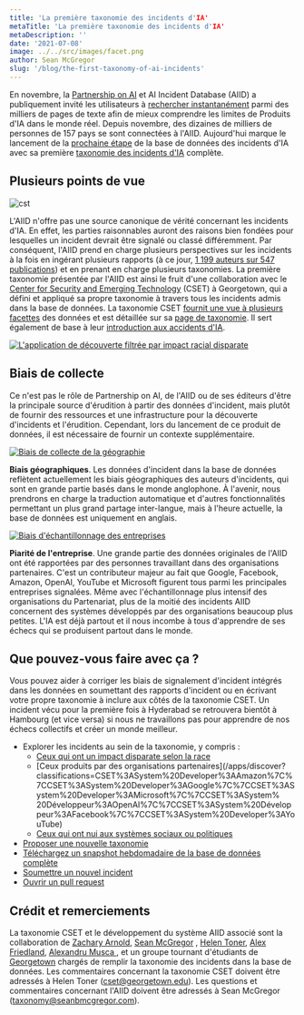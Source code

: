 ```yaml
---
title: 'La première taxonomie des incidents d'IA'
metaTitle: 'La première taxonomie des incidents d'IA'
metaDescription: ''
date: '2021-07-08'
image: ../../src/images/facet.png
author: Sean McGregor
slug: '/blog/the-first-taxonomy-of-ai-incidents'
---
```


En novembre, la [Partnership on AI](http://partnershiponai.org/) et AI Incident Database (AIID) a publiquement invité les utilisateurs à [rechercher instantanément](/apps/discover) parmi des milliers de pages de texte afin de mieux comprendre les limites de Produits d'IA dans le monde réel. Depuis novembre, des dizaines de milliers de personnes de 157 pays se sont connectées à l'AIID. Aujourd'hui marque le lancement de la [prochaine étape](/research/2-roadmap) de la base de données des incidents d'IA avec sa première [taxonomie des incidents d'IA](/research/4-taxonomies) complète.

## Plusieurs points de vue

![cst](../../src/images/cset.png)

L'AIID n'offre pas une source canonique de vérité concernant les incidents d'IA. En effet, les parties raisonnables auront des raisons bien fondées pour lesquelles un incident devrait être signalé ou classé différemment. Par conséquent, l'AIID prend en charge plusieurs perspectives sur les incidents à la fois en ingérant plusieurs rapports (à ce jour, [1 199 auteurs sur 547 publications](/summaries/leaderboard)) et en prenant en charge plusieurs taxonomies. La première taxonomie présentée par l'AIID est ainsi le fruit d'une collaboration avec le [Center for Security and Emerging Technology](https://cset.georgetown.edu/) (CSET) à Georgetown, qui a défini et appliqué sa propre taxonomie à travers tous les incidents admis dans la base de données. La taxonomie CSET [fournit une vue à plusieurs facettes](/taxonomy/cset) des données et est détaillée sur sa [page de taxonomie](/taxonomy/cset). Il sert également de base à leur [introduction aux accidents d'IA](https://cset.georgetown.edu/publication/ai-accidents-an-emerging-threat/).

[![L'application de découverte filtrée par impact racial disparate](../src/images/facet.png)](/apps/discover?classifications=CSET%3AHarm%20Distribution%20Basis%3ARace)

## Biais de collecte

Ce n'est pas le rôle de Partnership on AI, de l'AIID ou de ses éditeurs d'être la principale source d'érudition à partir des données d'incident, mais plutôt de fournir des ressources et une infrastructure pour la découverte d'incidents et l'érudition. Cependant, lors du lancement de ce produit de données, il est nécessaire de fournir un contexte supplémentaire.

[![Biais de collecte de la géographie](../src/images/pie_geography.png)](/taxonomy/cset)

**Biais géographiques**. Les données d'incident dans la base de données reflètent actuellement les biais géographiques des auteurs d'incidents, qui sont en grande partie basés dans le monde anglophone. À l'avenir, nous prendrons en charge la traduction automatique et d'autres fonctionnalités permettant un plus grand partage inter-langue, mais à l'heure actuelle, la base de données est uniquement en anglais.

[![Biais d'échantillonnage des entreprises](../src/images/pie_companies.png)](/taxonomy/cset)

**Piarité de l'entreprise**. Une grande partie des données originales de l'AIID ont été rapportées par des personnes travaillant dans des organisations partenaires. C'est un contributeur majeur au fait que Google, Facebook, Amazon, OpenAI, YouTube et Microsoft figurent tous parmi les principales entreprises signalées. Même avec l'échantillonnage plus intensif des organisations du Partenariat, plus de la moitié des incidents AIID concernent des systèmes développés par des organisations beaucoup plus petites. L'IA est déjà partout et il nous incombe à tous d'apprendre de ses échecs qui se produisent partout dans le monde.

## Que pouvez-vous faire avec ça ?

Vous pouvez aider à corriger les biais de signalement d'incident intégrés dans les données en soumettant des rapports d'incident ou en écrivant votre propre taxonomie à inclure aux côtés de la taxonomie CSET. Un incident vécu pour la première fois à Hyderabad se retrouvera bientôt à Hambourg (et vice versa) si nous ne travaillons pas pour apprendre de nos échecs collectifs et créer un monde meilleur.

- Explorer les incidents au sein de la taxonomie, y compris :
    - [Ceux qui ont un impact disparate selon la race](/apps/discover?classifications=CSET%3AHarm%20Distribution%20Basis%3ARace)
    - [Ceux produits par des organisations partenaires](/apps/discover?classifications=CSET%3ASystem%20Developer%3AAmazon%7C%7CCSET%3ASystem%20Developer%3AGoogle%7C%7CCSET%3ASystem%20Developer%3AMicrosoft%7C%7CCSET%3ASystem% 20Développeur%3AOpenAI%7C%7CCSET%3ASystem%20Développeur%3AFacebook%7C%7CCSET%3ASystem%20Developer%3AYouTube)
    - [Ceux qui ont nui aux systèmes sociaux ou politiques](/apps/discover?classifications=CSET%3AHarm%20Type%3AHarm%20to%20social%20or%20political%20systems)
- [Proposer une nouvelle taxonomie](/contact)
- [Téléchargez un snapshot hebdomadaire de la base de données complète](/research/snapshots)
- [Soumettre un nouvel incident](/apps/submit)
- [Ouvrir un pull request](https://github.com/PartnershipOnAI/aiid)

## Crédit et remerciements

La taxonomie CSET et le développement du système AIID associé sont la collaboration de [Zachary Arnold](https://cset.georgetown.edu/staff/zachary-arnold/), [Sean McGregor](https://seanbmcgregor.com/) , [Helen Toner](https://cset.georgetown.edu/staff/helen-toner/), [Alex Friedland](https://cset.georgetown.edu/staff/alex-friedland/), [Alexandru Musca ](https://github.com/alexmcode), et un groupe tournant d'étudiants de [Georgetown](https://www.georgetown.edu/) chargés de remplir la taxonomie des incidents dans la base de données. Les commentaires concernant la taxonomie CSET doivent être adressés à Helen Toner (cset@georgetown.edu). Les questions et commentaires concernant l'AIID doivent être adressés à Sean McGregor (taxonomy@seanbmcgregor.com).
